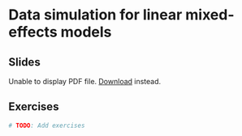 # Data simulation for linear mixed-effects models

## Slides

```{=html}
<object data="../slides/06_data_simulation/06_data_simulation.pdf" type="application/pdf" width="100%" height="500px">
  <p>
    Unable to display PDF file. <a href="../slides/06_data_simulation/06_data_simulation.pdf">Download</a> instead.
  </p>
</object>
```

## Exercises

```r
# TODO: Add exercises
```


